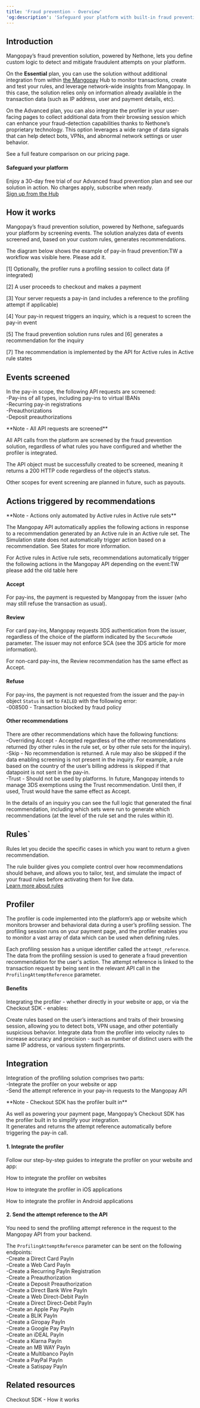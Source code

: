 ```yaml
---
title: 'Fraud prevention - Overview'  
'og:description': 'Safeguard your platform with built-in fraud prevention tools, powered by Nethone.'  
---
```

  
  

## Introduction  

Mangopay’s fraud prevention solution, powered by Nethone, lets you define custom logic to detect and mitigate fraudulent attempts on your platform.  

On the **Essential** plan, you can use the solution without additional integration from within <a href="">the Mangopay</a> Hub to monitor transactions, create and test your rules, and leverage network-wide insights from Mangopay. In this case, the solution relies only on information already available in the transaction data (such as IP address, user and payment details, etc).  

On the Advanced plan, you can also integrate the profiler in your user-facing pages to collect additional data from their browsing session which can enhance your fraud-detection capabilities thanks to Nethone’s proprietary technology. This option leverages a wide range of data signals that can help detect bots, VPNs, and abnormal network settings or user behavior.  

See a full feature comparison on our pricing page.  

#### Safeguard your platform  

Enjoy a 30-day free trial of our Advanced fraud prevention plan and see our solution in action. No charges apply, subscribe when ready.  
<a href="#" class="btn Secondary normal">Sign up from the Hub</a>  

## How it works  

Mangopay’s fraud prevention solution, powered by Nethone, safeguards your platform by screening events. The solution analyzes data of events screened and, based on your custom rules, generates recommendations.  

The diagram below shows the example of pay-in fraud prevention:TW a workflow was visible here. Please add it.  

[1] Optionally, the profiler runs a profiling session to collect data (if integrated)  

[2] A user proceeds to checkout and makes a payment  

[3] Your server requests a pay-in (and includes a reference to the profiling attempt if applicable)  

[4] Your pay-in request triggers an inquiry, which is a request to screen the pay-in event  

[5] The fraud prevention solution runs rules and [6] generates a recommendation for the inquiry  

[7] The recommendation is implemented by the API for Active rules in Active rule states  

## Events screened  

In the pay-in scope, the following API requests are screened:  
-Pay-ins of all types, including pay-ins to virtual IBANs  
-Recurring pay-in registrations  
-Preauthorizations  
-Deposit preauthorizations  

<Note>  
**Note - All API requests are screened** 
  
All API calls from the platform are screened by the fraud prevention solution, regardless of what rules you have configured and whether the profiler is integrated.  
</Note>  

The API object must be successfully created to be screened, meaning it returns a 200 HTTP code regardless of the object’s status.  

Other scopes for event screening are planned in future, such as payouts.  

## Actions triggered by recommendations  

<Note>  
**Note - Actions only automated by Active rules in Active rule sets** 
  
The Mangopay API automatically applies the following actions in response to a recommendation generated by an Active rule in an Active rule set. The Simulation state does not automatically trigger action based on a recommendation. See States for more information.  
</Note>  

For Active rules in Active rule sets, recommendations automatically trigger the following actions in the Mangopay API depending on the event:TW please add the old table here  

#### Accept  

For pay-ins, the payment is requested by Mangopay from the issuer (who may still refuse the transaction as usual).  

#### Review  

For card pay-ins, Mangopay requests 3DS authentication from the issuer, regardless of the choice of the platform indicated by the `SecureMode` parameter. The issuer may not enforce SCA (see the 3DS article for more information).  

For non-card pay-ins, the Review recommendation has the same effect as Accept.  

#### Refuse  

For pay-ins, the payment is not requested from the issuer and the pay-in object `Status` is set to `FAILED` with the following error:  
-008500 - Transaction blocked by fraud policy  

#### Other recommendations  

There are other recommendations which have the following functions:  
-Overriding Accept - Accepted regardless of the other recommendations returned (by other rules in the rule set, or by other rule sets for the inquiry).  
-Skip - No recommendation is returned. A rule may also be skipped if the data enabling screening is not present in the inquiry. For example, a rule based on the country of the user’s billing address is skipped if that datapoint is not sent in the pay-in.  
-Trust - Should not be used by platforms. In future, Mangopay intends to manage 3DS exemptions using the Trust recommendation. Until then, if used, Trust would have the same effect as Accept.  

In the details of an inquiry you can see the full logic that generated the final recommendation, including which sets were run to generate which recommendations (at the level of the rule set and the rules within it).  

## Rules`  

Rules let you decide the specific cases in which you want to return a given recommendation.  

The rule builder gives you complete control over how recommendations should behave, and allows you to tailor, test, and simulate the impact of your fraud rules before activating them for live data.  
<a href="#" class="btn Secondary normal">Learn more about rules</a>  

## Profiler  

The profiler is code implemented into the platform’s app or website which monitors browser and behavioral data during a user’s profiling session. The profiling session runs on your payment page, and the profiler enables you to monitor a vast array of data <Signal content="signals" /> which can be used when defining rules.  

Each profiling session has a unique identifier called the `attempt_reference`. The data from the profiling session is used to generate a fraud prevention recommendation for the user's action. The attempt reference is linked to the transaction request by being sent in the relevant API call in the `ProfilingAttemptReference` parameter.  

#### Benefits  

Integrating the profiler - whether directly in your website or app, or via the Checkout SDK - enables:  

<CardGroup cols={2}>  
<Card title="Profiler-based rules">  
 Create rules based on the user’s interactions and traits of their browsing session, allowing you to detect bots, VPN usage, and other potentially suspicious behavior.  
</Card>  
<Card title="Enhanced data">  
 Integrate data from the profiler into velocity rules to increase accuracy and precision - such as number of distinct users with the same IP address, or various system fingerprints.  
</Card>  
</CardGroup>  

## Integration  

Integration of the profiling solution comprises two parts:  
-Integrate the profiler on your website or app  
-Send the attempt reference in your pay-in requests to the Mangopay API  

<Note>  
**Note - Checkout SDK has the profiler built in** 
  
As well as powering your payment page, Mangopay’s Checkout SDK has the profiler built in to simplify your integration.  
It generates and returns the attempt reference automatically before triggering the pay-in call.  
</Note>  

#### 1. Integrate the profiler  

Follow our step-by-step guides to integrate the profiler on your website and app:  

<Card title="Tutorial">How to integrate the profiler on websites</Card>  

<Card title="Tutorial">How to integrate the profiler in iOS applications</Card>  

<Card title="Tutorial">How to integrate the profiler in Android applications</Card>  

#### 2. Send the attempt reference to the API  

You need to send the profiling attempt reference in the request to the Mangopay API from your backend.  

The `ProfilingAttemptReference` parameter can be sent on the following endpoints:  
-Create a Direct Card PayIn  
-Create a Web Card PayIn  
-Create a Recurring PayIn Registration  
-Create a Preauthorization  
-Create a Deposit Preauthorization  
-Create a Direct Bank Wire PayIn  
-Create a Web Direct-Debit PayIn  
-Create a Direct Direct-Debit PayIn  
-Create an Apple Pay PayIn  
-Create a BLIK PayIn  
-Create a Giropay PayIn  
-Create a Google Pay PayIn  
-Create an iDEAL PayIn  
-Create a Klarna PayIn  
-Create an MB WAY PayIn  
-Create a Multibanco PayIn  
-Create a PayPal PayIn  
-Create a Satispay PayIn  

## Related resources  

<Card title="Article">Checkout SDK - How it works</Card>